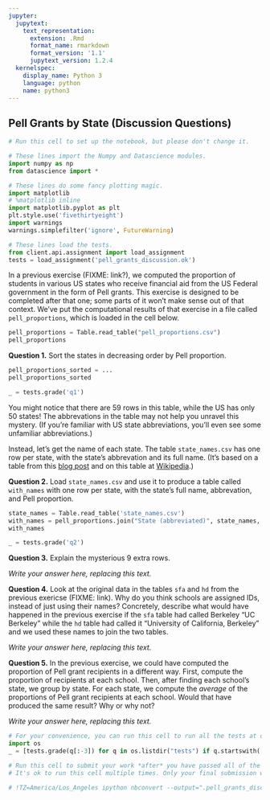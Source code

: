 ```yaml
---
jupyter:
  jupytext:
    text_representation:
      extension: .Rmd
      format_name: rmarkdown
      format_version: '1.1'
      jupytext_version: 1.2.4
  kernelspec:
    display_name: Python 3
    language: python
    name: python3
---
```


## Pell Grants by State (Discussion Questions)

```python
# Run this cell to set up the notebook, but please don't change it.

# These lines import the Numpy and Datascience modules.
import numpy as np
from datascience import *

# These lines do some fancy plotting magic.
import matplotlib
# %matplotlib inline
import matplotlib.pyplot as plt
plt.style.use('fivethirtyeight')
import warnings
warnings.simplefilter('ignore', FutureWarning)

# These lines load the tests.
from client.api.assignment import load_assignment 
tests = load_assignment('pell_grants_discussion.ok')
```

In a previous exercise (FIXME: link?), we computed the proportion of students in various US states who receive financial aid from the US Federal government in the form of Pell grants.  This exercise is designed to be completed after that one; some parts of it won't make sense out of that context.  We've put the computational results of that exercise in a file called `pell_proportions`, which is loaded in the cell below.

```python
pell_proportions = Table.read_table("pell_proportions.csv")
pell_proportions
```

**Question 1.** Sort the states in decreasing order by Pell proportion.

```python
pell_proportions_sorted = ...
pell_proportions_sorted
```

```python
_ = tests.grade('q1')
```

You might notice that there are 59 rows in this table, while the US has only 50 states!  The abbrevations in the table may not help you unravel this mystery.  (If you're familiar with US state abbreviations, you'll even see some unfamiliar abbreviations.)

Instead, let's get the name of each state.  The table `state_names.csv` has one row per state, with the state's abbrevation and its full name.  (It's based on a table from this [blog post](http://www.fonz.net/blog/archives/2008/04/06/csv-of-states-and-state-abbreviations/) and on this table at [Wikipedia](https://en.wikipedia.org/wiki/List_of_U.S._state_abbreviations).)


**Question 2.** Load `state_names.csv` and use it to produce a table called `with_names` with one row per state, with the state's full name, abbrevation, and Pell proportion.

```python
state_names = Table.read_table('state_names.csv')
with_names = pell_proportions.join("State (abbreviated)", state_names, "Abbreviation").sort("Pell proportion", descending=True)
with_names
```

```python
_ = tests.grade('q2')
```

**Question 3.** Explain the mysterious 9 extra rows.


*Write your answer here, replacing this text.*


**Question 4.** Look at the original data in the tables `sfa` and `hd` from the previous exericse (FIXME: link).  Why do you think schools are assigned IDs, instead of just using their names?  Concretely, describe what would have happened in the previous exercise if the `sfa` table had called Berkeley "UC Berkeley" while the `hd` table had called it "University of California, Berkeley" and we used these names to join the two tables.


*Write your answer here, replacing this text.*


**Question 5.** In the previous exercise, we could have computed the proportion of Pell grant recipients in a different way.  First, compute the proportion of recipients at each school.  Then, after finding each school's state, we group by state.  For each state, we compute the *average* of the proportions of Pell grant recipients at each school.  Would that have produced the same result?  Why or why not?


*Write your answer here, replacing this text.*

```python
# For your convenience, you can run this cell to run all the tests at once!
import os
_ = [tests.grade(q[:-3]) for q in os.listdir("tests") if q.startswith('q')]
```

```python
# Run this cell to submit your work *after* you have passed all of the test cells.
# It's ok to run this cell multiple times. Only your final submission will be scored.

# !TZ=America/Los_Angeles ipython nbconvert --output=".pell_grants_discussion_$(date +%m%d_%H%M)_submission.html" pell_grants_discussion.ipynb
```
